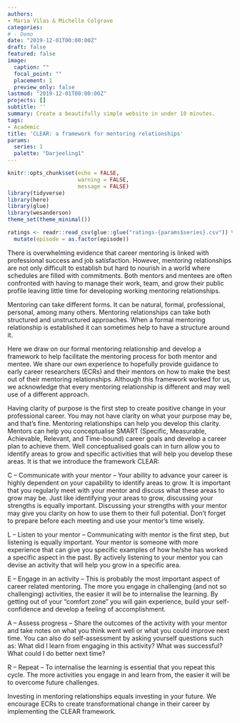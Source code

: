 ```yaml
---
authors:
- Maria Vilas & Michelle Colgrave
categories:
# - Demo
date: "2019-12-01T00:00:00Z"
draft: false
featured: false
image:
  caption: ""
  focal_point: ""
  placement: 1
  preview_only: false
lastmod: "2019-12-01T00:00:00Z"
projects: []
subtitle: ''
summary: Create a beautifully simple website in under 10 minutes.
tags:
- Academic
title: 'CLEAR: a framework for mentoring relationships'
params:
  series: 1
  palette: "Darjeeling1"
---
```



```r
knitr::opts_chunk$set(echo = FALSE, 
                      warning = FALSE,
                      message = FALSE)
library(tidyverse)
library(here)
library(glue)
library(wesanderson)
theme_set(theme_minimal())
```

```r
ratings <- readr::read_csv(glue::glue("ratings-{params$series}.csv")) %>% 
  mutate(episode = as.factor(episode))
```

There is overwhelming evidence that career mentoring is linked with professional success and job satisfaction. However, mentoring relationships are not only difficult to establish but hard to nourish in a world where schedules are filled with commitments. Both mentors and mentees are often confronted with having to manage their work, team, and grow their public profile leaving little time for developing working mentoring relationships.

Mentoring can take different forms. It can be natural, formal, professional, personal, among many others. Mentoring relationships can take both structured and unstructured approaches. When a formal mentoring relationship is established it can sometimes help to have a structure around it.

Here we draw on our formal mentoring relationship and develop a framework to help facilitate the mentoring process for both mentor and mentee. We share our own experience to hopefully provide guidance to early career researchers (ECRs) and their mentors on how to make the best out of their mentoring relationships. Although this framework worked for us, we acknowledge that every mentoring relationship is different and may well use of a different approach.

Having clarity of purpose is the first step to create positive change in your professional career. You may not have clarity on what your purpose may be, and that’s fine. Mentoring relationships can help you develop this clarity. Mentors can help you conceptualise SMART (Specific, Measurable, Achievable, Relevant, and Time-bound) career goals and develop a career plan to achieve them. Well conceptualised goals can in turn allow you to identify areas to grow and specific activities that will help you develop these areas. It is that we introduce the framework CLEAR:

C – Communicate with your mentor – Your ability to advance your career is highly dependent on your capability to identify areas to grow. It is important that you regularly meet with your mentor and discuss what these areas to grow may be. Just like identifying your areas to grow, discussing your strengths is equally important. Discussing your strengths with your mentor may give you clarity on how to use them to their full potential. Don’t forget to prepare before each meeting and use your mentor’s time wisely.

L – Listen to your mentor – Communicating with mentor is the first step, but listening is equally important. Your mentor is someone with more experience that can give you specific examples of how he/she has worked a specific aspect in the past. By actively listening to your mentor you can devise an activity that will help you grow in a specific area.

E – Engage in an activity – This is probably the most important aspect of career related mentoring. The more you engage in challenging (and not so challenging) activities, the easier it will be to internalise the learning. By getting out of your “comfort zone” you will gain experience, build your self-confidence and develop a feeling of accomplishment.

A – Assess progress – Share the outcomes of the activity with your mentor and take notes on what you think went well or what you could improve next time. You can also do self-assessment by asking yourself questions such as: What did I learn from engaging in this activity? What was successful? What could I do better next time?

R – Repeat – To internalise the learning is essential that you repeat this cycle. The more activities you engage in and learn from, the easier it will be to overcome future challenges.

Investing in mentoring relationships equals investing in your future. We encourage ECRs to create transformational change in their career by implementing the CLEAR framework. 
